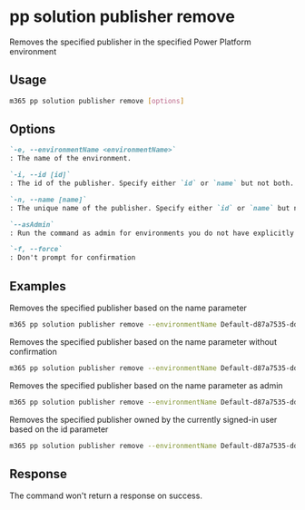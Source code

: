 
# pp solution publisher remove

Removes the specified publisher in the specified Power Platform environment

## Usage

```sh
m365 pp solution publisher remove [options]
```

## Options

```md definition-list
`-e, --environmentName <environmentName>`
: The name of the environment.

`-i, --id [id]`
: The id of the publisher. Specify either `id` or `name` but not both.

`-n, --name [name]`
: The unique name of the publisher. Specify either `id` or `name` but not both.

`--asAdmin`
: Run the command as admin for environments you do not have explicitly assigned permissions to.

`-f, --force`
: Don't prompt for confirmation
```

<Global />

## Examples

Removes the specified publisher based on the name parameter

```sh
m365 pp solution publisher remove --environmentName Default-d87a7535-dd31-4437-bfe1-95340acd55c5 --name "Publisher Name"
```

Removes the specified publisher based on the name parameter without confirmation

```sh
m365 pp solution publisher remove --environmentName Default-d87a7535-dd31-4437-bfe1-95340acd55c5 --name "Publisher Name" --force
```

Removes the specified publisher based on the name parameter as admin

```sh
m365 pp solution publisher remove --environmentName Default-d87a7535-dd31-4437-bfe1-95340acd55c5 --name "Publisher Name" --asAdmin
```

Removes the specified publisher owned by the currently signed-in user based on the id parameter

```sh
m365 pp solution publisher remove --environmentName Default-d87a7535-dd31-4437-bfe1-95340acd55c5 --id 00000001-0000-0000-0001-00000000009b
```

## Response

The command won't return a response on success.
